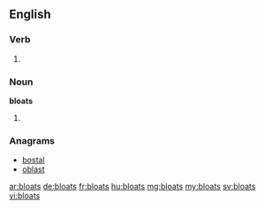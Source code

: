 ==English==

===Verb===
{{head|en}}

# {{en-third-person singular of|bloat}}

===Noun===
'''bloats'''
# {{plural of|bloat}}

===Anagrams===
* [[bostal#English|bostal]]
* [[oblast#English|oblast]]

[[ar:bloats]]
[[de:bloats]]
[[fr:bloats]]
[[hu:bloats]]
[[mg:bloats]]
[[my:bloats]]
[[sv:bloats]]
[[vi:bloats]]